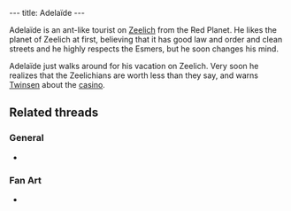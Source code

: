 ---
title: Adelaïde
---

{{twinsunica import}}{{Infobox Character
 |image=Adelaïde.jpg
 |race=creature|label=ant
 |gender=male
 |size=small
 |age=adult
 |magical=no
 |lba1=
 |lba2=yes
 |alignment=neutral
 |occupation=
 |requires=
 |amount=
 |fam1=
 |fam2=
 |planet=
 |island=
 |building=
}}

Adelaïde is an ant-like tourist on [[Zeelich]] from the Red Planet. He likes the planet of Zeelich at first, believing that it has good law and order and clean streets and he highly respects the Esmers, but he soon changes his mind.

Adelaïde just walks around for his vacation on Zeelich. Very soon he realizes that the Zeelichians are worth less than they say, and warns [[Twinsen]] about the [[casino]].

==Related threads==
===General===
* {{thread|id=2803|title=Red planet?}}

===Fan Art===
* {{post|id=112171|title=Lba3}}

<!-- remove these category links when they're all automated by categorizers...
[[Category:Otringal inhabitants]] -->